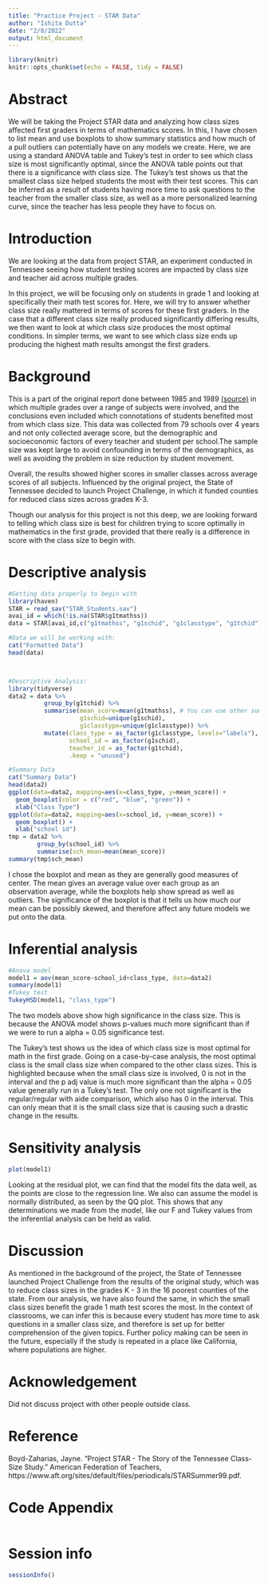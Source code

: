 ```yaml
---
title: "Practice Project - STAR Data"
author: "Ishita Dutta"
date: "2/8/2022"
output: html_document
---
```


```r
library(knitr)
knitr::opts_chunk$set(echo = FALSE, tidy = FALSE)
```


# Abstract 

We will be taking the Project STAR data and analyzing how class sizes affected first graders in terms of mathematics scores. In this, I have chosen to list mean and use boxplots to show summary statistics and how much of a pull outliers can potentially have on any models we create. Here, we are using a standard ANOVA table and Tukey's test in order to see which class size is most significantly optimal, since the ANOVA table points out that there is a significance with class size. The Tukey's test shows us that the smallest class size helped students the most with their test scores. This can be inferred as a result of students having more time to ask questions to the teacher from the smaller class size, as well as a more personalized learning curve, since the teacher has less people they have to focus on.



# Introduction


We are looking at the data from project STAR, an experiment conducted in Tennessee seeing how student testing scores are impacted by class size and teacher aid across multiple grades. 

In this project, we will be focusing only on students in grade 1 and looking at specifically their math test scores for. Here, we will try to answer whether class size really mattered in terms of scores for these first graders. In the case that a different class size really produced significantly differing results, we then want to look at which class size produces the most optimal conditions. In simpler terms, we want to see which class size ends up producing the highest math results amongst the first graders. 



# Background 


This is a part of the original report done between 1985 and 1989 [(source)](https://www.rdocumentation.org/packages/AER/versions/1.2-9/topics/STAR) in which multiple grades over a range of subjects were involved, and the conclusions even included which connotations of students benefited most from which class size. This data was collected from 79 schools over 4 years and not only collected average score, but the demographic and socioeconomic factors of every teacher and student per school.The sample size was kept large to avoid confounding in terms of the demographics, as well as avoiding the problem in size reduction by student movement.

Overall, the results showed higher scores in smaller classes across average scores of all subjects. Influenced by the original project, the State of Tennessee decided to launch Project Challenge, in which it funded counties for reduced class sizes across grades K-3. 

Though our analysis for this project is not this deep, we are looking forward to telling which class size is best for children trying to score optimally in mathematics in the first grade, provided that there really is a difference in score with the class size to begin with.


# Descriptive analysis 
```r
#Getting data properly to begin with
library(haven)
STAR = read_sav("STAR_Students.sav")
avai_id = which(!is.na(STAR$g1tmathss))
data = STAR[avai_id,c("g1tmathss", "g1schid", "g1classtype", "g1tchid")]

#Data we will be working with:
cat("Formatted Data")
head(data)



#Descriptive Analysis:
library(tidyverse)
data2 = data %>%
          group_by(g1tchid) %>%
          summarise(mean_score=mean(g1tmathss), # You can use other summary statistics
                    g1schid=unique(g1schid), 
                    g1classtype=unique(g1classtype)) %>%
          mutate(class_type = as_factor(g1classtype, levels="labels"),
                 school_id = as_factor(g1schid),
                 teacher_id = as_factor(g1tchid), 
                 .keep = "unused")

#Summary Data
cat("Summary Data")
head(data2)
ggplot(data=data2, mapping=aes(x=class_type, y=mean_score)) +
  geom_boxplot(color = c("red", "blue", "green")) +
  xlab("Class Type")
ggplot(data=data2, mapping=aes(x=school_id, y=mean_score)) +
  geom_boxplot() +
  xlab("school id")
tmp = data2 %>% 
        group_by(school_id) %>%
        summarise(sch_mean=mean(mean_score)) 
summary(tmp$sch_mean)
```

I chose the boxplot and mean as they are generally good measures of center. The mean gives an average value over each group as an observation average, while the boxplots help show spread as well as outliers. The significance of the boxplot is that it tells us how much our mean can be possibly skewed, and therefore affect any future models we put onto the data. 

# Inferential analysis 
```r
#Anova model
model1 = aov(mean_score~school_id+class_type, data=data2)
summary(model1)
#Tukey test
TukeyHSD(model1, "class_type")
```

The two models above show high significance in the class size. This is because the ANOVA model shows p-values much more significant than if we were to run a alpha = 0.05 significance test.

The Tukey's test shows us the idea of which class size is most optimal for math in the first grade. Going on a case-by-case analysis, the most optimal class is the small class size when compared to the other class sizes. This is highlighted because when the small class size is involved, 0 is not in the interval and the p adj value is much more significant than the alpha = 0.05 value generally run in a Tukey's test. The only one not significant is the regular/regular with aide comparison, which also has 0 in the interval. This can only mean that it is the small class size that is causing such a drastic change in the results.

# Sensitivity analysis 

```r
plot(model1)
```
Looking at the residual plot, we can find that the model fits the data well, as the points are close to the regression line. We also can assume the model is normally distributed, as seen by the QQ plot. This shows that any determinations we made from the model, like our F and Tukey values from the inferential analysis can be held as valid. 



# Discussion 
As mentioned in the background of the project, the State of Tennessee launched Project Challenge from the results of the original study, which was to reduce class sizes in the grades K - 3 in the 16 poorest counties of the state. From our analysis, we have also found the same, in which the small class sizes benefit the grade 1 math test scores the most. In the context of classrooms, we can infer this is because every student has more time to ask questions in a smaller class size, and therefore is set up for better comprehension of the given topics. Further policy making can be seen in the future, especially if the study is repeated in a place like California, where populations are higher. 




# Acknowledgement {-}

Did not discuss project with other people outside class.

# Reference {-}

Boyd-Zaharias, Jayne. “Project STAR  - The Story of the Tennessee Class-Size Study.” American Federation of Teachers, https://www.aft.org/sites/default/files/periodicals/STARSummer99.pdf. 

# Code Appendix
```r

```

# Session info {-}
```r
sessionInfo()
```

